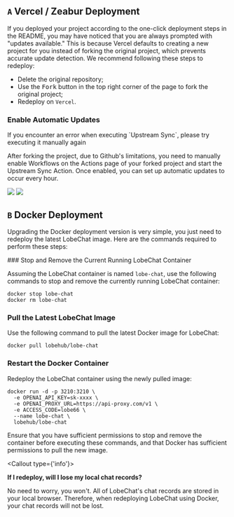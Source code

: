 
## `A` Vercel / Zeabur Deployment

If you deployed your project according to the one-click deployment steps in the README, you may have noticed that you are always prompted with "updates available." This is because Vercel defaults to creating a new project for you instead of forking the original project, which prevents accurate update detection. We recommend following these steps to redeploy:

- Delete the original repository;
- Use the <kbd>Fork</kbd> button in the top right corner of the page to fork the original project;
- Redeploy on `Vercel`.

### Enable Automatic Updates

<Callout>
  If you encounter an error when executing `Upstream Sync`, please try executing it manually again
</Callout>

After forking the project, due to Github's limitations, you need to manually enable Workflows on the Actions page of your forked project and start the Upstream Sync Action. Once enabled, you can set up automatic updates to occur every hour.

![](https://github-production-user-asset-6210df.s3.amazonaws.com/17870709/266985117-4d48fe7b-0412-4667-8129-b25ebcf2c9de.png) ![](https://github-production-user-asset-6210df.s3.amazonaws.com/17870709/266985177-7677b4ce-c348-4145-9f60-829d448d5be6.png)

## `B` Docker Deployment

Upgrading the Docker deployment version is very simple, you just need to redeploy the latest LobeChat image. Here are the commands required to perform these steps:

<Steps>
### Stop and Remove the Current Running LobeChat Container

Assuming the LobeChat container is named `lobe-chat`, use the following commands to stop and remove the currently running LobeChat container:

```fish
docker stop lobe-chat
docker rm lobe-chat
```

### Pull the Latest LobeChat Image

Use the following command to pull the latest Docker image for LobeChat:

```fish
docker pull lobehub/lobe-chat
```

### Restart the Docker Container

Redeploy the LobeChat container using the newly pulled image:

```fish
docker run -d -p 3210:3210 \
  -e OPENAI_API_KEY=sk-xxxx \
  -e OPENAI_PROXY_URL=https://api-proxy.com/v1 \
  -e ACCESS_CODE=lobe66 \
  --name lobe-chat \
  lobehub/lobe-chat
```

</Steps>

Ensure that you have sufficient permissions to stop and remove the container before executing these commands, and that Docker has sufficient permissions to pull the new image.

<Callout type={'info'}>

**If I redeploy, will I lose my local chat records?**

No need to worry, you won't. All of LobeChat's chat records are stored in your local browser. Therefore, when redeploying LobeChat using Docker, your chat records will not be lost.

</Callout>
